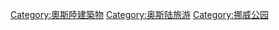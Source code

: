 [[Category:奧斯陸建築物|Category:奧斯陸建築物]]
[[Category:奥斯陆旅游|Category:奥斯陆旅游]]
[[Category:挪威公园|Category:挪威公园]]
